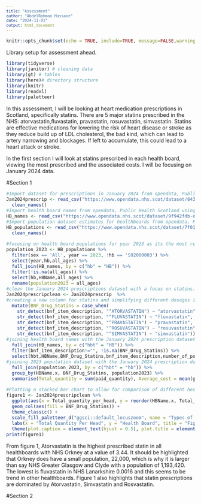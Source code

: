 ```yaml
---
title: "Assessment"
author: "AbdelRahman Hassane"
date: "2024-11-01"
output: html_document
---
```

<style type="text/css">

body, td {
   font-size: 14px;
}
code.r{
  font-size: 12px;
}
pre {
  font-size: 12px
}
</style>
```r
knitr::opts_chunk$set(echo = TRUE, include=TRUE, message=FALSE,warning=FALSE)
```

Library setup for assessment ahead.
```r
library(tidyverse)
library(janitor) # cleaning data
library(gt) # tables
library(here)# directory structure
library(knitr)
library(readxl)
library(paletteer)
```

In this assessment, I will be looking at heart medication prescriptions in Scotland, specifically statins. There are 5 major statins prescribed in the NHS: atorvastatin,fluvastatin, pravastatin, rosuvastatin, simvastatin. Statins are effective medications for lowering the risk of heart disease or stroke as they reduce build up of LDL cholesterol, the bad kind, which can lead to artery narrowing and blockages. If left to accumulate, this could lead to a heart attack or stroke.

In the first section I will look at statins prescribed in each health board, viewing the most prescribed and the associated costs. I will be focusing on January 2024 data.

#Section 1
```r
#Import dataset for prescriptions in January 2024 from opendata, Public Health Scotland using the link below.
Jan2024prescrip <- read_csv("https://www.opendata.nhs.scot/dataset/84393984-14e9-4b0d-a797-b288db64d088/resource/d3eaaf84-0f3b-4fb8-9460-e33503095fbe/download/pitc202401.csv") %>% 
  clean_names()
#Import health board names from opendata, Public Health Scotland using the link below.
HB_names <- read_csv("https://www.opendata.nhs.scot/dataset/9f942fdb-e59e-44f5-b534-d6e17229cc7b/resource/652ff726-e676-4a20-abda-435b98dd7bdc/download/hb14_hb19.csv")
#Import population dataset estimates for healthboards from opendata, Public Health Scotland using the link below.
HB_populations <- read_csv("https://www.opendata.nhs.scot/dataset/7f010430-6ce1-4813-b25c-f7f335bdc4dc/resource/27a72cc8-d6d8-430c-8b4f-3109a9ceadb1/download/hb2019_pop_est_14102024.csv") %>% 
  clean_names()
```

```r
#focusing on health board populations for year 2023 as its the most recent.
population_2023 <- HB_populations %>% 
  filter(sex == 'All', year == 2023, !hb == 'S92000003') %>% 
  select(year,hb,all_ages) %>% 
  full_join(HB_names, by = c("hb" = "HB")) %>% 
  filter(!is.na(all_ages)) %>% 
  select(hb,HBName,all_ages) %>% 
  rename(population2023 = all_ages)
#clean the January 2024 prescriptions dataset with a focus on statins.
Jan2024prescripclean <- Jan2024prescrip  %>% 
#creating a new column for statins and simplifying different dosages into one name for simpler analysis.
  mutate(BNF_Drug_Statins = case_when(
    str_detect(bnf_item_description, "^ATORVASTATIN") ~ "atorvastatin",
    str_detect(bnf_item_description, "^FLUVASTATIN") ~ "fluvastatin",
    str_detect(bnf_item_description, "^PRAVASTATIN") ~ "pravastatin",
    str_detect(bnf_item_description, "^ROSUVASTATIN") ~ "rosuvastatin",
    str_detect(bnf_item_description, "^SIMVASTATIN") ~ "simvastatin")) %>% 
#joining health board names with the January 2024 prescription dataset.
  full_join(HB_names, by = c("hbt" = "HB")) %>%
  filter(bnf_item_description!="", !is.na(BNF_Drug_Statins)) %>% 
  select(hbt,HBName,BNF_Drug_Statins,bnf_item_description,number_of_paid_items:gross_ingredient_cost) %>%
#joining 2023 population dataset with the January 2024 prescription dataset.
  full_join(population_2023, by = c("hbt" = "hb")) %>% 
  group_by(HBName.x, BNF_Drug_Statins, population2023) %>% 
  summarise(Total_quantity = sum(paid_quantity), Average_cost = mean(gross_ingredient_cost), Total_quantity_per_head = Total_quantity/mean(population2023))

#Plotting a stacked bar chart to allow for comparison of different health boards in one plot.
figure1 <- Jan2024prescripclean %>% 
  ggplot(aes(x = Total_quantity_per_head, y = reorder(HBName.x, Total_quantity_per_head))) +
  geom_col(aes(fill = BNF_Drug_Statins)) +
  theme_classic() +
  scale_fill_paletteer_d("ggsci::default_locuszoom", name = "Types of Statin", labels = c("Atorvastaton","Fluvastatin","Pravastatin", "Rosvastatin", "Simvastatin")) +
  labs(x = "Total Quantity Per Head", y = "Health Board", title = "Figure 1: Distribution of Statins Amongst Scottish Health Boards", caption = "(Drug Dosages have not been factored into this figure)") +
  theme(plot.caption = element_text(hjust = 0.5), plot.title = element_text(hjust = 0.5))
print(figure1)
```
From figure 1, Atorvastatin is the highest prescribed statin in all healthboards with NHS Orkney at a value of 3.44. It should be highlighted that Orkney does have a small population, 22,000, which is why it is larger than say NHS Greater Glasgow and Clyde with a population of 1,193,420. The lowest is fluvastatin in NHS Lanarkshire 0.0016 and this seems to be trend in other healthboards. Figure 1 also highlights that statin prescriptions are dominated by Atorvastatin, Simvastatin and Rosvastatin.

#Section 2
```r


```

